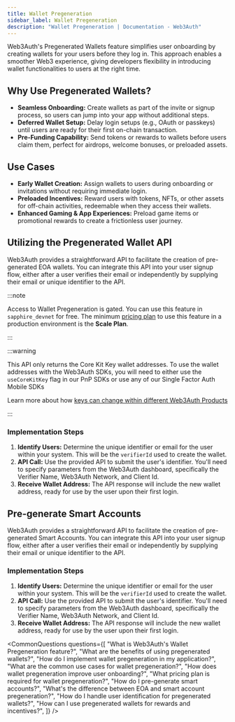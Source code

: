 ```yaml
---
title: Wallet Pregeneration
sidebar_label: Wallet Pregeneration
description: "Wallet Pregeneration | Documentation - Web3Auth"
---
```




Web3Auth's Pregenerated Wallets feature simplifies user onboarding by creating wallets for your
users before they log in. This approach enables a smoother Web3 experience, giving developers
flexibility in introducing wallet functionalities to users at the right time.

## Why Use Pregenerated Wallets?

- **Seamless Onboarding:** Create wallets as part of the invite or signup process, so users can jump
  into your app without additional steps.
- **Deferred Wallet Setup:** Delay login setups (e.g., OAuth or passkeys) until users are ready for
  their first on-chain transaction.
- **Pre-Funding Capability:** Send tokens or rewards to wallets before users claim them, perfect for
  airdrops, welcome bonuses, or preloaded assets.

## Use Cases

- **Early Wallet Creation:** Assign wallets to users during onboarding or invitations without
  requiring immediate login.
- **Preloaded Incentives:** Reward users with tokens, NFTs, or other assets for off-chain
  activities, redeemable when they access their wallets.
- **Enhanced Gaming & App Experiences:** Preload game items or promotional rewards to create a
  frictionless user journey.

## Utilizing the Pregenerated Wallet API

Web3Auth provides a straightforward API to facilitate the creation of pre-generated EOA wallets. You
can integrate this API into your user signup flow, either after a user verifies their email or
independently by supplying their email or unique identifier to the API.

:::note

Access to Wallet Pregeneration is gated. You can use this feature in `sapphire_devnet` for free. The
minimum [pricing plan](https://web3auth.io/pricing.html) to use this feature in a production
environment is the **Scale Plan**.

:::

:::warning

This API only returns the Core Kit Key wallet addresses. To use the wallet addresses with the
Web3Auth SDKs, you will need to either use the `useCoreKitKey` flag in our PnP SDKs or use any of
our Single Factor Auth Mobile SDKs

Learn more about how
[keys can change within different Web3Auth Products](/docs/troubleshooting/different-private-key#product)

:::

### Implementation Steps

1. **Identify Users:** Determine the unique identifier or email for the user within your system.
   This will be the `verifierId` used to create the wallet.
2. **API Call:** Use the provided API to submit the user's identifier. You'll need to specify
   parameters from the Web3Auth dashboard, specifically the Verifier Name, Web3Auth Network, and
   Client Id.
3. **Receive Wallet Address:** The API response will include the new wallet address, ready for use
   by the user upon their first login.

<PregenerateWallet />

## Pre-generate Smart Accounts

Web3Auth provides a straightforward API to facilitate the creation of pre-generated Smart Accounts.
You can integrate this API into your user signup flow, either after a user verifies their email or
independently by supplying their email or unique identifier to the API.

### Implementation Steps

1. **Identify Users:** Determine the unique identifier or email for the user within your system.
   This will be the `verifierId` used to create the wallet.
2. **API Call:** Use the provided API to submit the user's identifier. You'll need to specify
   parameters from the Web3Auth dashboard, specifically the Verifier Name, Web3Auth Network, and
   Client Id.
3. **Receive Wallet Address:** The API response will include the new wallet address, ready for use
   by the user upon their first login.

<PregenrateSmartAccount />

<CommonQuestions
  questions={[
    "What is Web3Auth's Wallet Pregeneration feature?",
    "What are the benefits of using pregenerated wallets?",
    "How do I implement wallet pregeneration in my application?",
    "What are the common use cases for wallet pregeneration?",
    "How does wallet pregeneration improve user onboarding?",
    "What pricing plan is required for wallet pregeneration?",
    "How do I pre-generate smart accounts?",
    "What's the difference between EOA and smart account pregeneration?",
    "How do I handle user identification for pregenerated wallets?",
    "How can I use pregenerated wallets for rewards and incentives?",
  ]}
/>
